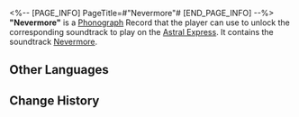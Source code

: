 <%-- [PAGE_INFO]
PageTitle=#"Nevermore"#
[END_PAGE_INFO] --%>
{{Item Infobox
|id          = 210305
|image       = Item Nevermore.png
|type        = Disk
|invCategory = Valuables
|rarity      = 3
|effect      = 
|description = A record that can be played on the Express' phonograph. It might be a chance acquisition or a gift from someone else. All sorts of memories surge up when the music plays &mdash; the smiles, encounters, touches, and the excitement of battle. Maybe that is why people still collect records even as society rapidly advances.<br />The current record contains the track "Nevermore."
}}
{{Description|''Quoth the raven, "Nevermore!"''}}
'''"Nevermore"''' is a [[Phonograph]] Record that the player can use to unlock the corresponding soundtrack to play on the [[Astral Express]]. It contains the soundtrack [[Nevermore]].

==Other Languages==
{{Other Languages
|en   = "Nevermore"
|zhs  = 《永不复焉》
|zht  = 《永不復焉》
|ja   = 『もう二度とない』
|ko   = ≪결코 더는≫
|es   = Nunca más
|fr   = «&nbsp;Nevermore&nbsp;»
|ru   = Nevermore
|th   = "Nevermore"
|vi   = "Quyết Không Trở Lại"
|de   = „Nimmermehr“
|id   = "Nevermore"
|pt   = "Nevermore"
}}

==Change History==
{{Change History|2.0}}